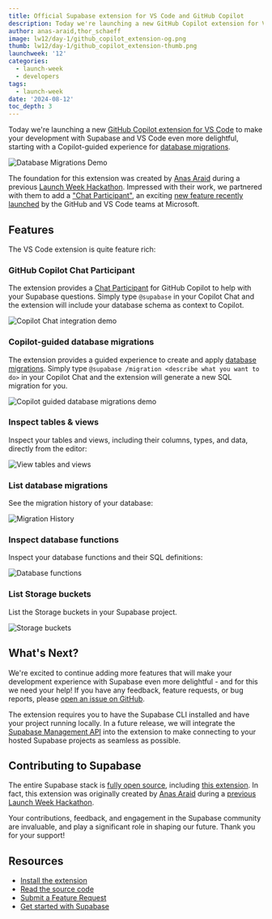 ```yaml
---
title: Official Supabase extension for VS Code and GitHub Copilot
description: Today we're launching a new GitHub Copilot extension for VS Code to make your development with Supabase even more delightful.
author: anas-araid,thor_schaeff
image: lw12/day-1/github_copilot_extension-og.png
thumb: lw12/day-1/github_copilot_extension-thumb.png
launchweek: '12'
categories:
  - launch-week
  - developers
tags:
  - launch-week
date: '2024-08-12'
toc_depth: 3
---
```


Today we're launching a new [GitHub Copilot extension for VS Code](https://marketplace.visualstudio.com/items?itemName=Supabase.vscode-supabase-extension) to make your development with Supabase and VS Code even more delightful, starting with a Copilot-guided experience for [database migrations](/docs/guides/deployment/database-migrations).

![Database Migrations Demo](/images/blog/lw12/day-1/copilot_migration.gif)

The foundation for this extension was created by [Anas Araid](https://github.com/anas-araid) during a previous [Launch Week Hackathon](https://twitter.com/anas_araid/status/1736641409094988033). Impressed with their work, we partnered with them to add a ["Chat Participant"](https://code.visualstudio.com/api/extension-guides/chat), an exciting [new feature recently launched](https://code.visualstudio.com/blogs/2024/06/24/extensions-are-all-you-need) by the GitHub and VS Code teams at Microsoft.

## Features

The VS Code extension is quite feature rich:

### GitHub Copilot Chat Participant

The extension provides a [Chat Participant](https://code.visualstudio.com/api/extension-guides/chat) for GitHub Copilot to help with your Supabase questions. Simply type `@supabase` in your Copilot Chat and the extension will include your database schema as context to Copilot.

![Copilot Chat integration demo](/images/blog/lw12/day-1/copilot_chat.gif)

### Copilot-guided database migrations

The extension provides a guided experience to create and apply [database migrations](/docs/guides/deployment/database-migrations). Simply type `@supabase /migration <describe what you want to do>` in your Copilot Chat and the extension will generate a new SQL migration for you.

![Copilot guided database migrations demo](/images/blog/lw12/day-1/copilot_migration.gif)

### Inspect tables & views

Inspect your tables and views, including their columns, types, and data, directly from the editor:

![View tables and views](/images/blog/lw12/day-1/table_view.png)

### List database migrations

See the migration history of your database:

![Migration History](/images/blog/lw12/day-1/migration_history.png)

### Inspect database functions

Inspect your database functions and their SQL definitions:

![Database functions](/images/blog/lw12/day-1/database_functions.png)

### List Storage buckets

List the Storage buckets in your Supabase project.

![Storage buckets](/images/blog/lw12/day-1/storage-buckets.png)

## What's Next?

We're excited to continue adding more features that will make your development experience with Supabase even more delightful - and for this we need your help! If you have any feedback, feature requests, or bug reports, please [open an issue on GitHub](https://github.com/supabase-community/supabase-vscode-extension/issues).

The extension requires you to have the Supabase CLI installed and have your project running locally. In a future release, we will integrate the [Supabase Management API](/docs/reference/api/introduction) into the extension to make connecting to your hosted Supabase projects as seamless as possible.

## Contributing to Supabase

The entire Supabase stack is [fully open source](/open-source), including [this extension](https://github.com/supabase-community/supabase-vscode-extension). In fact, this extension was originally created by [Anas Araid](https://github.com/anas-araid) during a [previous Launch Week Hackathon](https://twitter.com/anas_araid/status/1736641409094988033).

Your contributions, feedback, and engagement in the Supabase community are invaluable, and play a significant role in shaping our future. Thank you for your support!

## Resources

- [Install the extension](https://marketplace.visualstudio.com/items?itemName=Supabase.vscode-supabase-extension)
- [Read the source code](https://github.com/supabase-community/supabase-vscode-extension)
- [Submit a Feature Request](https://github.com/supabase-community/supabase-vscode-extension/issues)
- [Get started with Supabase](https://database.new)
